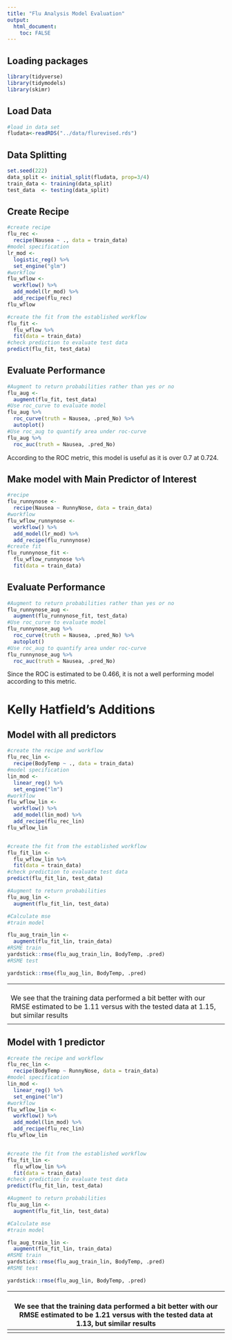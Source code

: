 ```yaml
---
title: "Flu Analysis Model Evaluation"
output:
  html_document:
    toc: FALSE
---
```


## Loading packages

```r
library(tidyverse)
library(tidymodels)
library(skimr)
```

## Load Data

```r
#load in data set
fludata<-readRDS("../data/flurevised.rds")
```

## Data Splitting

```r
set.seed(222)
data_split <- initial_split(fludata, prop=3/4)
train_data <- training(data_split)
test_data  <- testing(data_split)
```

## Create Recipe

```r
#create recipe
flu_rec <- 
  recipe(Nausea ~ ., data = train_data) 
#model specification
lr_mod <- 
  logistic_reg() %>% 
  set_engine("glm")
#workflow
flu_wflow <- 
  workflow() %>% 
  add_model(lr_mod) %>% 
  add_recipe(flu_rec)
flu_wflow
```

```r
#create the fit from the established workflow
flu_fit <- 
  flu_wflow %>% 
  fit(data = train_data)
#check prediction to evaluate test data
predict(flu_fit, test_data)
```

## Evaluate Performance

```r
#Augment to return probabilities rather than yes or no
flu_aug <- 
  augment(flu_fit, test_data)
#Use roc_curve to evaluate model
flu_aug %>% 
  roc_curve(truth = Nausea, .pred_No) %>% 
  autoplot()
#Use roc_aug to quantify area under roc-curve
flu_aug %>% 
  roc_auc(truth = Nausea, .pred_No)
```

According to the ROC metric, this model is useful as it is over 0.7 at 0.724.

## Make model with Main Predictor of Interest

```r
#recipe
flu_runnynose <- 
  recipe(Nausea ~ RunnyNose, data = train_data) 
#workflow
flu_wflow_runnynose <- 
  workflow() %>% 
  add_model(lr_mod) %>% 
  add_recipe(flu_runnynose)
#create fit
flu_runnynose_fit <- 
  flu_wflow_runnynose %>% 
  fit(data = train_data)
```

## Evaluate Performance

```r
#Augment to return probabilities rather than yes or no
flu_runnynose_aug <- 
  augment(flu_runnynose_fit, test_data)
#Use roc_curve to evaluate model
flu_runnynose_aug %>% 
  roc_curve(truth = Nausea, .pred_No) %>% 
  autoplot()
#Use roc_aug to quantify area under roc-curve
flu_runnynose_aug %>% 
  roc_auc(truth = Nausea, .pred_No)
```

Since the ROC is estimated to be 0.466, it is not a well performing model according to this metric.

# Kelly Hatfield's Additions

## Model with all predictors

```r

#create the recipe and workflow
flu_rec_lin <- 
  recipe(BodyTemp ~ ., data = train_data) 
#model specification
lin_mod <- 
  linear_reg() %>% 
  set_engine("lm")
#workflow
flu_wflow_lin <- 
  workflow() %>% 
  add_model(lin_mod) %>% 
  add_recipe(flu_rec_lin)
flu_wflow_lin


#create the fit from the established workflow
flu_fit_lin <- 
  flu_wflow_lin %>% 
  fit(data = train_data)
#check prediction to evaluate test data
predict(flu_fit_lin, test_data)

#Augment to return probabilities 
flu_aug_lin <- 
  augment(flu_fit_lin, test_data)

#Calculate mse
#train model

flu_aug_train_lin <- 
  augment(flu_fit_lin, train_data)
#RSME train
yardstick::rmse(flu_aug_train_lin, BodyTemp, .pred)
#RSME test

yardstick::rmse(flu_aug_lin, BodyTemp, .pred)

```

+---------------------------------------------------------------------------------------------------------------------------------------------------+
|                                                                                                                                                   |
+===================================================================================================================================================+
| \                                                                                                                                                 |
| We see that the training data performed a bit better with our RMSE estimated to be 1.11 versus with the tested data at 1.15, but similar results  |
+---------------------------------------------------------------------------------------------------------------------------------------------------+
|                                                                                                                                                   |
+---------------------------------------------------------------------------------------------------------------------------------------------------+

##  Model with 1 predictor

```r

#create the recipe and workflow
flu_rec_lin <- 
  recipe(BodyTemp ~ RunnyNose, data = train_data) 
#model specification
lin_mod <- 
  linear_reg() %>% 
  set_engine("lm")
#workflow
flu_wflow_lin <- 
  workflow() %>% 
  add_model(lin_mod) %>% 
  add_recipe(flu_rec_lin)
flu_wflow_lin


#create the fit from the established workflow
flu_fit_lin <- 
  flu_wflow_lin %>% 
  fit(data = train_data)
#check prediction to evaluate test data
predict(flu_fit_lin, test_data)

#Augment to return probabilities 
flu_aug_lin <- 
  augment(flu_fit_lin, test_data)

#Calculate mse
#train model

flu_aug_train_lin <- 
  augment(flu_fit_lin, train_data)
#RSME train
yardstick::rmse(flu_aug_train_lin, BodyTemp, .pred)
#RSME test

yardstick::rmse(flu_aug_lin, BodyTemp, .pred)
```

+---------------------------------------------------------------------------------------------------------------------------------------------------+
| \                                                                                                                                                 |
| We see that the training data performed a bit better with our RMSE estimated to be 1.21 versus with the tested data at 1.13, but similar results  |
+===================================================================================================================================================+
+---------------------------------------------------------------------------------------------------------------------------------------------------+
